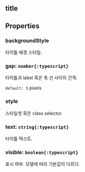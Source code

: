 ## title

## Properties

### backgroundStyle
타이틀 배경 스타일.  

### gap: `number{:typescript}`
타이틀과 label 혹은 축 선 사이의 간격.

  
`default: 5` pixels 

### style
스타일셋 혹은 class selector.  

### text: `string{:typescript}`
타이틀 텍스트.  

### visible: `boolean{:typescript}`
표시 여부.
모델에 따라 기본값이 다르다.  
